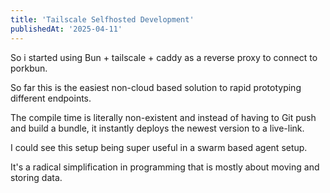 ```yaml
---
title: 'Tailscale Selfhosted Development'
publishedAt: '2025-04-11'
---
```



So i started using Bun + tailscale + caddy as a reverse proxy to connect to porkbun.

So far this is the easiest non-cloud based solution to rapid prototyping different endpoints.


The compile time is literally non-existent and instead of having to Git push and build a bundle, it instantly deploys the newest version to a live-link.

I could see this setup being super useful in a swarm based agent setup.

It's a radical simplification in programming that is mostly about moving and storing data.